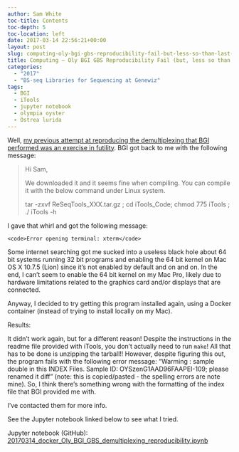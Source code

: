 ```yaml
---
author: Sam White
toc-title: Contents
toc-depth: 5
toc-location: left
date: 2017-03-14 22:56:21+00:00
layout: post
slug: computing-oly-bgi-gbs-reproducibility-fail-but-less-so-than-last-time
title: Computing – Oly BGI GBS Reproducibility Fail (but, less so than last time)...
categories:
  - "2017"
  - "BS-seq Libraries for Sequencing at Genewiz"
tags:
  - BGI
  - iTools
  - jupyter notebook
  - olympia oyster
  - Ostrea lurida
---
```


Well, [my previous attempt at reproducing the demultiplexing that BGI performed was an exercise in futility](https://robertslab.github.io/sams-notebook/posts/2017/2017-03-07-computing-oly-bgi-gbs-reproducibility-fail/). BGI got back to me with the following message:





<blockquote>Hi Sam,

We downloaded it and it seems fine when compiling. You can compile it with the below command under Linux system.

tar -zxvf ReSeqTools_XXX.tar.gz ; cd iTools_Code; chmod 775 iTools ; ./ iTools -h</blockquote>





I gave that whirl and got the following message:


    
    <code>Error opening terminal: xterm</code>



Some internet searching got me sucked into a useless black hole about 64 bit systems running 32 bit programs and enabling the 64 bit kernel on Mac OS X 10.7.5 (Lion) since it's not enabled by default and on and on. In the end, I can't seem to enable the 64 bit kernel on my Mac Pro, likely due to hardware limitations related to the graphics card and/or displays that are connected.

Anyway, I decided to try getting this program installed again, using a Docker container (instead of trying to install locally on my Mac).



Results:

It didn't work again, but for a different reason! Despite the instructions in the readme file provided with iTools, you don't actually need to run `make`! All that has to be done is unzipping the tarball!! However, despite figuring this out, the program fails with the following error message: "Warming : sample double in this INDEX Files. Sample ID: OYSzenG1AAD96FAAPEI-109; please renamed it diff" (note: this is copied/pasted - the spelling errors are note mine). So, I think there's something wrong with the formatting of the index file that BGI provided me with.

I've contacted them for more info.

See the Jupyter notebook linked below to see what I tried.

Jupyter notebook (GitHub): [20170314_docker_Oly_BGI_GBS_demultiplexing_reproducibility.ipynb](https://github.com/sr320/LabDocs/blob/master/jupyter_nbs/sam/20170314_docker_Oly_BGI_GBS_demultiplexing_reproducibility.ipynb)
